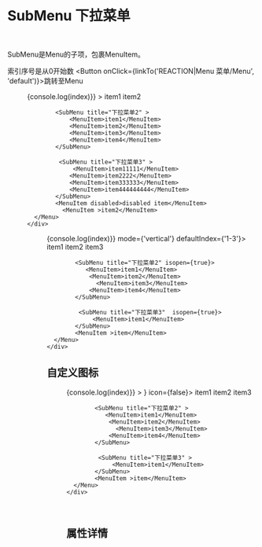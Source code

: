 
<Meta title='REACTION|Menu 菜单/SubMenu' component={SubMenu}  />

<br/>

# SubMenu 下拉菜单
<br/>

SubMenu是Menu的子项，包裹MenuItem。

索引序号是从0开始数
<Story name='default'>
<Button 
onClick={linkTo('REACTION|Menu 菜单/Menu', 'default')}>跳转至Menu</Button>
</Story>

<Preview>
<Story name='default2' >
    <div style={{minHeight:'200px'}}>
  <Menu  onSelect={(index)=>{console.log(index)}} >
           <SubMenu title="下拉菜单1" >
                <MenuItem>item1</MenuItem>        
                <MenuItem>item2</MenuItem>      
            </SubMenu>
       
            <SubMenu title="下拉菜单2" >
                <MenuItem>item1</MenuItem>        
                <MenuItem>item2</MenuItem>     
                <MenuItem>item3</MenuItem>        
                <MenuItem>item4</MenuItem>         
            </SubMenu>
     
             <SubMenu title="下拉菜单3" >
                 <MenuItem>item11111</MenuItem>        
                <MenuItem>item2222</MenuItem>     
                <MenuItem>item333333</MenuItem>        
                <MenuItem>item444444444</MenuItem>     
            </SubMenu>
            <MenuItem disabled>disabled item</MenuItem>
              <MenuItem >item2</MenuItem>
      </Menu>
    </div>
     
</Story>
</Preview>



<Preview>
<Story name='default3' >
    <div  style={{width:'200px'}}>
  <Menu  onSelect={(index)=>{console.log(index)}} mode={'vertical'} defaultIndex={'1-3'}>
           <SubMenu title="下拉菜单1" >
                <MenuItem>item1</MenuItem>        
                <MenuItem>item2</MenuItem>     
                  <MenuItem>item3</MenuItem>        
            </SubMenu>
       
            <SubMenu title="下拉菜单2" isopen={true}>
               <MenuItem>item1</MenuItem>        
                <MenuItem>item2</MenuItem>     
                  <MenuItem>item3</MenuItem>
                <MenuItem>item4</MenuItem>         
            </SubMenu>
     
             <SubMenu title="下拉菜单3"  isopen={true}>
                 <MenuItem>item1</MenuItem>                 
            </SubMenu>
            <MenuItem >item</MenuItem>
      </Menu>
    </div>
     
</Story>
</Preview>


## 自定义图标

<Preview>
<Story name='default4' >
    <div  style={{minHeight:'200px'}} >
  <Menu  onSelect={(index)=>{console.log(index)}} >
           <SubMenu style={{display:'flex'}} title={<Icon icon='coffee' ></Icon>} icon={false}>
                <MenuItem>item1</MenuItem>        
                <MenuItem>item2</MenuItem>     
                  <MenuItem>item3</MenuItem>        
            </SubMenu>
       
            <SubMenu title="下拉菜单2" >
               <MenuItem>item1</MenuItem>        
                <MenuItem>item2</MenuItem>     
                  <MenuItem>item3</MenuItem>
                <MenuItem>item4</MenuItem>         
            </SubMenu>
     
             <SubMenu title="下拉菜单3" >
                 <MenuItem>item1</MenuItem>                 
            </SubMenu>
            <MenuItem >item</MenuItem>
      </Menu>
    </div>
     
</Story>
</Preview>



<br/>

## 属性详情

<Props of={SubMenu} />